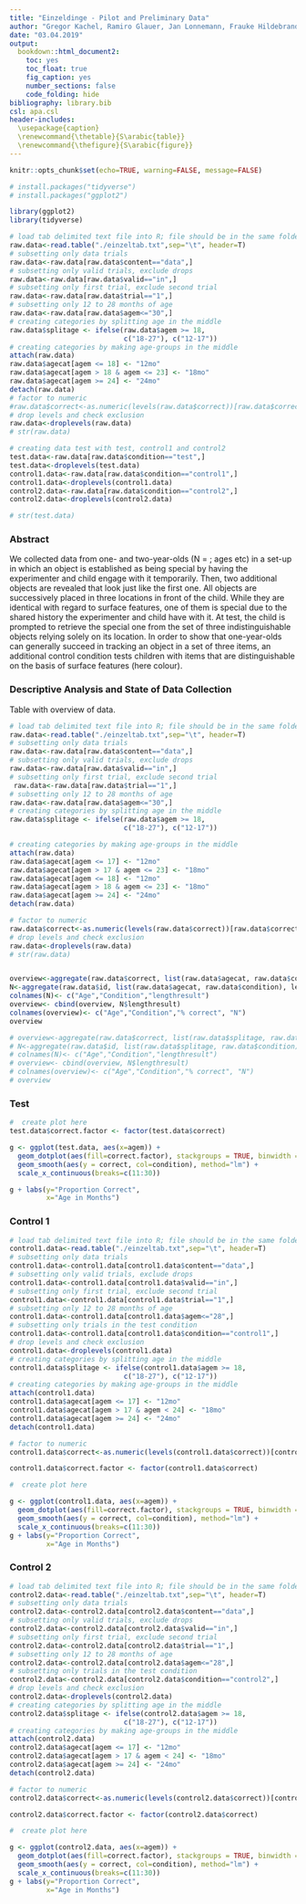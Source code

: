```yaml
---
title: "Einzeldinge - Pilot and Preliminary Data"
author: "Gregor Kachel, Ramiro Glauer, Jan Lonnemann, Frauke Hildebrandt"
date: "03.04.2019"  
output: 
  bookdown::html_document2:
    toc: yes
    toc_float: true
    fig_caption: yes
    number_sections: false
    code_folding: hide
bibliography: library.bib
csl: apa.csl
header-includes:
  \usepackage{caption}
  \renewcommand{\thetable}{S\arabic{table}} 
  \renewcommand{\thefigure}{S\arabic{figure}}
---
```


```r
knitr::opts_chunk$set(echo=TRUE, warning=FALSE, message=FALSE)
```


```r

# install.packages("tidyverse")
# install.packages("ggplot2")

library(ggplot2)
library(tidyverse)

```

```r

# load tab delimited text file into R; file should be in the same folder as the script for "./" to select it
raw.data<-read.table("./einzeltab.txt",sep="\t", header=T) 
# subsetting only data trials
raw.data<-raw.data[raw.data$content=="data",]
# subsetting only valid trials, exclude drops
raw.data<-raw.data[raw.data$valid=="in",]
# subsetting only first trial, exclude second trial
raw.data<-raw.data[raw.data$trial=="1",]
# subsetting only 12 to 28 months of age
raw.data<-raw.data[raw.data$agem<="30",]
# creating categories by splitting age in the middle
raw.data$splitage <- ifelse(raw.data$agem >= 18, 
                            c("18-27"), c("12-17")) 
# creating categories by making age-groups in the middle
attach(raw.data)
raw.data$agecat[agem <= 18] <- "12mo"
raw.data$agecat[agem > 18 & agem <= 23] <- "18mo"
raw.data$agecat[agem >= 24] <- "24mo"
detach(raw.data)
# factor to numeric
#raw.data$correct<-as.numeric(levels(raw.data$correct))[raw.data$correct] 
# drop levels and check exclusion
raw.data<-droplevels(raw.data)
# str(raw.data)

# creating data test with test, control1 and control2
test.data<-raw.data[raw.data$condition=="test",]
test.data<-droplevels(test.data)
control1.data<-raw.data[raw.data$condition=="control1",]
control1.data<-droplevels(control1.data)
control2.data<-raw.data[raw.data$condition=="control2",]
control2.data<-droplevels(control2.data)

# str(test.data)

```

### Abstract

We collected data from one- and two-year-olds (N = ; ages etc) in a set-up in which an object is established as being special by having the experimenter and child engage with it temporarily. Then, two additional objects are revealed that look just like the first one. All objects are successively placed in three locations in front of the child. While they are identical with regard to surface features, one of them is special due to the shared history the experimenter and child have with it. At test, the child is prompted to retrieve the special one from the set of three indistinguishable objects relying solely on its location. In order to show that one-year-olds can generally succeed in tracking an object in a set of three items, an additional control condition tests children with items that are distinguishable on the basis of surface features (here colour). 

### Descriptive Analysis and State of Data Collection

Table with overview of data.
```r

# load tab delimited text file into R; file should be in the same folder as the script for "./" to select it
raw.data<-read.table("./einzeltab.txt",sep="\t", header=T) 
# subsetting only data trials
raw.data<-raw.data[raw.data$content=="data",]
# subsetting only valid trials, exclude drops
raw.data<-raw.data[raw.data$valid=="in",]
# subsetting only first trial, exclude second trial
 raw.data<-raw.data[raw.data$trial=="1",]
# subsetting only 12 to 28 months of age
raw.data<-raw.data[raw.data$agem<="30",]
# creating categories by splitting age in the middle
raw.data$splitage <- ifelse(raw.data$agem >= 18, 
                            c("18-27"), c("12-17")) 

# creating categories by making age-groups in the middle
attach(raw.data)
raw.data$agecat[agem <= 17] <- "12mo"
raw.data$agecat[agem > 17 & agem <= 23] <- "18mo"
raw.data$agecat[agem <= 18] <- "12mo"
raw.data$agecat[agem > 18 & agem <= 23] <- "18mo"
raw.data$agecat[agem >= 24] <- "24mo"
detach(raw.data)

# factor to numeric
raw.data$correct<-as.numeric(levels(raw.data$correct))[raw.data$correct] 
# drop levels and check exclusion
raw.data<-droplevels(raw.data)
# str(raw.data)


overview<-aggregate(raw.data$correct, list(raw.data$agecat, raw.data$condition), mean)
N<-aggregate(raw.data$id, list(raw.data$agecat, raw.data$condition), length)
colnames(N)<- c("Age","Condition","lengthresult")
overview<- cbind(overview, N$lengthresult)
colnames(overview)<- c("Age","Condition","% correct", "N")
overview

# overview<-aggregate(raw.data$correct, list(raw.data$splitage, raw.data$condition), mean)
# N<-aggregate(raw.data$id, list(raw.data$splitage, raw.data$condition), length)
# colnames(N)<- c("Age","Condition","lengthresult")
# overview<- cbind(overview, N$lengthresult)
# colnames(overview)<- c("Age","Condition","% correct", "N")
# overview

```


### Test

```r

#  create plot here 
test.data$correct.factor <- factor(test.data$correct)

g <- ggplot(test.data, aes(x=agem)) + 
  geom_dotplot(aes(fill=correct.factor), stackgroups = TRUE, binwidth = 0.5, binpositions = "all") + 
  geom_smooth(aes(y = correct, col=condition), method="lm") +
  scale_x_continuous(breaks=c(11:30))

g + labs(y="Proportion Correct", 
         x="Age in Months")


```

### Control 1

```r

# load tab delimited text file into R; file should be in the same folder as the script for "./" to select it
control1.data<-read.table("./einzeltab.txt",sep="\t", header=T) 
# subsetting only data trials
control1.data<-control1.data[control1.data$content=="data",]
# subsetting only valid trials, exclude drops
control1.data<-control1.data[control1.data$valid=="in",]
# subsetting only first trial, exclude second trial
control1.data<-control1.data[control1.data$trial=="1",]
# subsetting only 12 to 28 months of age
control1.data<-control1.data[control1.data$agem<="28",]
# subsetting only trials in the test condition
control1.data<-control1.data[control1.data$condition=="control1",]
# drop levels and check exclusion
control1.data<-droplevels(control1.data)
# creating categories by splitting age in the middle
control1.data$splitage <- ifelse(control1.data$agem >= 18, 
                            c("18-27"), c("12-17")) 
# creating categories by making age-groups in the middle
attach(control1.data)
control1.data$agecat[agem <= 17] <- "12mo"
control1.data$agecat[agem > 17 & agem < 24] <- "18mo"
control1.data$agecat[agem >= 24] <- "24mo"
detach(control1.data)

# factor to numeric
control1.data$correct<-as.numeric(levels(control1.data$correct))[control1.data$correct] 

control1.data$correct.factor <- factor(control1.data$correct)

```


```r
#  create plot here 

g <- ggplot(control1.data, aes(x=agem)) + 
  geom_dotplot(aes(fill=correct.factor), stackgroups = TRUE, binwidth = 0.5, binpositions = "all") + 
  geom_smooth(aes(y = correct, col=condition), method="lm") +
  scale_x_continuous(breaks=c(11:30))
g + labs(y="Proportion Correct", 
         x="Age in Months")

```
### Control 2

```r

# load tab delimited text file into R; file should be in the same folder as the script for "./" to select it
control2.data<-read.table("./einzeltab.txt",sep="\t", header=T) 
# subsetting only data trials
control2.data<-control2.data[control2.data$content=="data",]
# subsetting only valid trials, exclude drops
control2.data<-control2.data[control2.data$valid=="in",]
# subsetting only first trial, exclude second trial
control2.data<-control2.data[control2.data$trial=="1",]
# subsetting only 12 to 28 months of age
control2.data<-control2.data[control2.data$agem<="28",]
# subsetting only trials in the test condition
control2.data<-control2.data[control2.data$condition=="control2",]
# drop levels and check exclusion
control2.data<-droplevels(control2.data)
# creating categories by splitting age in the middle
control2.data$splitage <- ifelse(control2.data$agem >= 18, 
                            c("18-27"), c("12-17")) 
# creating categories by making age-groups in the middle
attach(control2.data)
control2.data$agecat[agem <= 17] <- "12mo"
control2.data$agecat[agem > 17 & agem < 24] <- "18mo"
control2.data$agecat[agem >= 24] <- "24mo"
detach(control2.data)

# factor to numeric
control2.data$correct<-as.numeric(levels(control2.data$correct))[control2.data$correct] 

control2.data$correct.factor <- factor(control2.data$correct)

```


```r
#  create plot here 

g <- ggplot(control2.data, aes(x=agem)) + 
  geom_dotplot(aes(fill=correct.factor), stackgroups = TRUE, binwidth = 0.5, binpositions = "all") + 
  geom_smooth(aes(y = correct, col=condition), method="lm") +
  scale_x_continuous(breaks=c(11:30))
g + labs(y="Proportion Correct", 
         x="Age in Months")

```